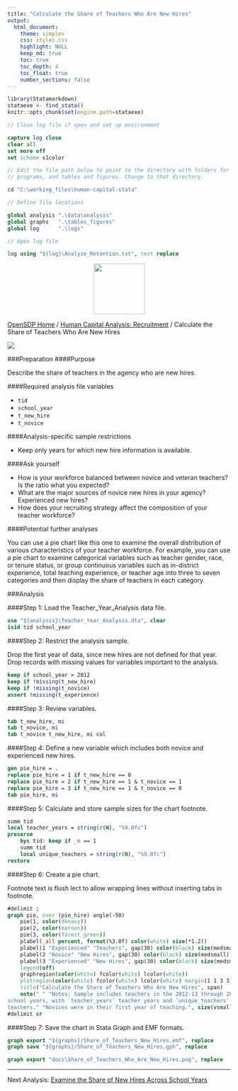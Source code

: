```yaml
---
title: "Calculate the Share of Teachers Who Are New Hires"
output: 
  html_document:
    theme: simplex
    css: styles.css
    highlight: NULL
    keep_md: true
    toc: true
    toc_depth: 4
    toc_float: true
    number_sections: false
---
```



```r
library(Statamarkdown)
stataexe <- find_stata()
knitr::opts_chunk$set(engine.path=stataexe)
```

```stata
// Close log file if open and set up environment

capture log close
clear all
set more off
set scheme s1color

// Edit the file path below to point to the directory with folders for data, logs,
// programs, and tables and figures. Change to that directory.

cd "C:\working_files\human-capital-stata"

// Define file locations

global analysis ".\data\analysis"
global graphs 	".\tables_figures"
global log 		".\logs"

// Open log file

log using "${log}\Analyze_Retention.txt", text replace

```

<div class="navbar navbar-default navbar-fixed-top" id="logo">
<div class="container">
<img src="OpenSDP-Banner_crimson.jpg" style="display: block; margin: 0 auto; height: 115px;">
</div>
</div>

[OpenSDP Home](http://opensdp.github.io) / [Human Capital Analysis: Recruitment](Human_Capital_Analysis_Recruitment.html) / Calculate the Share of Teachers Who Are New Hires

![](Share_of_Teachers_Who_Are_New_Hires.png)

###Preparation
####Purpose

Describe the share of teachers in the agency who are new hires.

####Required analysis file variables

 - `tid`
 - `school_year`
 - `t_new_hire`
 - `t_novice`


####Analysis-specific sample restrictions

 - Keep only years for which new hire information is available.


####Ask yourself

 - How is your workforce balanced between novice and veteran teachers? Is the ratio what you expected?
 - What are the major sources of novice new hires in your agency? Experienced new hires?
 - How does your recruiting strategy affect the composition of your teacher workforce?


####Potential further analyses

You can use a pie chart like this one to examine the overall distribution of various characteristics of your teacher workforce. For example, you can use a pie chart to examine categorical variables such as teacher gender, race, or tenure status, or group continuous variables such as in-district experience, total teaching experience, or teacher age into three to seven categories and then display the share of teachers in each category.


###Analysis

####Step 1: Load the Teacher_Year_Analysis data file.

```stata
use "${analysis}\Teacher_Year_Analysis.dta", clear
isid tid school_year
```


####Step 2: Restrict the analysis sample.

Drop the first year of data, since new hires are not defined for that year. Drop records with missing values for variables important to the analysis.

```stata
keep if school_year > 2012
keep if !missing(t_new_hire)
keep if !missing(t_novice)
assert !missing(t_experience)
```


####Step 3: Review variables.

```stata
tab t_new_hire, mi
tab t_novice, mi
tab t_novice t_new_hire, mi col
```


####Step 4: Define a new variable which includes both novice and experienced new hires.

```stata
gen pie_hire = .
replace pie_hire = 1 if t_new_hire == 0
replace pie_hire = 2 if t_new_hire == 1 & t_novice == 1
replace pie_hire = 3 if t_new_hire == 1 & t_novice == 0
tab pie_hire, mi
```


####Step 5: Calculate and store sample sizes for the chart footnote.

```stata
summ tid
local teacher_years = string(r(N), "%9.0fc")
preserve 
	bys tid: keep if _n == 1
	summ tid
	local unique_teachers = string(r(N), "%9.0fc")
restore
```


####Step 6: Create a pie chart.

Footnote text is flush lect to allow wrapping lines without inserting tabs in footnote.

```stata
#delimit ;
graph pie, over (pie_hire) angle(-50) 	
	pie(1, color(dknavy))
	pie(2, color(maroon))
	pie(3, color(forest_green))
	plabel(_all percent, format(%3.0f) color(white) size(*1.2))
	plabel(1 "Experienced" "Teachers", gap(30) color(black) size(medsmall))
	plabel(2 "Novice" "New Hires", gap(30) color(black) size(medsmall))
	plabel(3 "Experienced" "New Hires", gap(30) color(black) size(medsmall))
	legend(off)
	graphregion(color(white) fcolor(white) lcolor(white))
	plotregion(color(white) fcolor(white) lcolor(white) margin(1 1 3 3))
	title("Calculate the Share of Teachers Who Are New Hires", span)
	note(" " "Notes: Sample includes teachers in the 2012-13 through 2014-15 
school years, with `teacher_years' teacher years and `unique_teachers' unique 
teachers." "Novices were in their first year of teaching.", size(vsmall) span);
#delimit cr
```


####Step 7: Save the chart in Stata Graph and EMF formats.

```stata
graph export "${graphs}/Share_of_Teachers_New_Hires.emf", replace 
graph save "${graphs}/Share_of_Teachers_New_Hires.gph", replace 
```

```stata
graph export "docs\Share_of_Teachers_Who_Are_New_Hires.png", replace
```

---

Next Analysis: [Examine the Share of New Hires Across School Years](Share_of_Teachers_Who_Are_New_Hires_by_School_Year.html)
